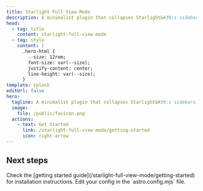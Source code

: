 ```yaml
---
title: Starlight Full View Mode
description: A minimalist plugin that collapses Starlight&#39;s sidebars and expands the main content to full width, creating a distraction-free, fullscreen-like reading experience. Toggle with a single click to focus purely on your content.
head:
  - tag: title
    content: starlight-full-view-mode
  - tag: style
    content: |
      .hero-html {
        --size: 12rem;
        font-size: var(--size);
        justify-content: center;
        line-height: var(--size);
      }
template: splash
editUrl: false
hero:
  tagline: A minimalist plugin that collapses Starlight&#39;s sidebars and expands the main content to full width, creating a distraction-free, fullscreen-like reading experience. Toggle with a single click to focus purely on your content.
  image:
    file: /public/favicon.png
  actions:
    - text: Get Started
      link: /starlight-full-view-mode/getting-started
      icon: right-arrow
---
```




## Next steps

<CardGrid stagger>
  <Card title="Install the plugin" icon="puzzle">
    Check the [getting started guide](/starlight-full-view-mode/getting-started) for installation instructions.
  </Card>
  <Card title="Configure the plugin" icon="setting">
    Edit your config in the `astro.config.mjs` file.
  </Card>
</CardGrid>
